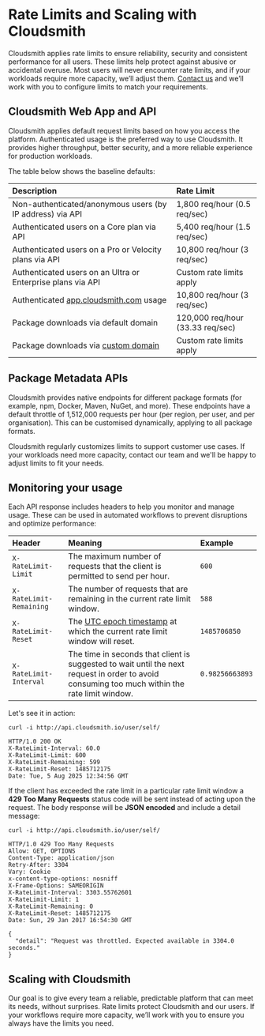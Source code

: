 
# Rate Limits and Scaling with Cloudsmith

Cloudsmith applies rate limits to ensure reliability, security and consistent performance for all users. These limits help protect against abusive or accidental overuse. Most users will never encounter rate limits, and if your workloads require more capacity, we’ll adjust them. [Contact us](https://cloudsmith.com/company/contact-us) and we’ll work with you to configure limits to match your requirements.

## Cloudsmith Web App and API

Cloudsmith applies default request limits based on how you access the platform. Authenticated usage is the preferred way to use Cloudsmith. It provides higher throughput, better security, and a more reliable experience for production workloads. 

The table below shows the baseline defaults:

| Description | Rate Limit |
| :---- | :---- |
| Non-authenticated/anonymous users (by IP address) via API | 1,800 req/hour (0.5 req/sec) |
| Authenticated users on a Core plan via API | 5,400 req/hour (1.5 req/sec) |
| Authenticated users on a Pro or Velocity plans via API | 10,800 req/hour (3 req/sec) |
| Authenticated users on an Ultra or Enterprise plans via API | Custom rate limits apply |
| Authenticated [app.cloudsmith.com](http://app.cloudsmith.com) usage | 10,800 req/hour (3 req/sec) |
| Package downloads via default domain  | 120,000 req/hour (33.33 req/sec) |
| Package downloads via [custom domain](https://help.cloudsmith.io/docs/custom-domains)  | Custom rate limits apply |

## Package Metadata APIs

Cloudsmith provides native endpoints for different package formats (for example, npm, Docker, Maven, NuGet, and more). These endpoints have a default throttle of 1,512,000 requests per hour (per region, per user, and per organisation). This can be customised dynamically, applying to all package formats.

<Note variant="note" headline="Need higher limits?">
Cloudsmith regularly customizes limits to support customer use cases. If your workloads need more capacity, contact our team and we'll be happy to adjust limits to fit your needs.
</Note>

## Monitoring your usage

Each API response includes headers to help you monitor and manage usage. These can be used in automated workflows to prevent disruptions and optimize performance:

| Header | Meaning | Example |
| :---- | :---- | :---- |
| `X-RateLimit-Limit` | The maximum number of requests that the client is permitted to send per hour. | `600` |
| `X-RateLimit-Remaining` | The number of requests that are remaining in the current rate limit window. | `588` |
| `X-RateLimit-Reset` | The [UTC epoch timestamp](https://www.epochconverter.com/) at which the current rate limit window will reset. | `1485706850` |
| `X-RateLimit-Interval` | The time in seconds that client is suggested to wait until the next request in order to avoid consuming too much within the rate limit window. | `0.98256663893` |

Let's see it in action:

```shell
curl -i http://api.cloudsmith.io/user/self/

HTTP/1.0 200 OK
X-RateLimit-Interval: 60.0
X-RateLimit-Limit: 600
X-RateLimit-Remaining: 599
X-RateLimit-Reset: 1485712175
Date: Tue, 5 Aug 2025 12:34:56 GMT
```

If the client has exceeded the rate limit in a particular rate limit window a **429 Too Many Requests** status code will be sent instead of acting upon the request. The body response will be **JSON encoded** and include a detail message:

```shell
curl -i http://api.cloudsmith.io/user/self/

HTTP/1.0 429 Too Many Requests
Allow: GET, OPTIONS
Content-Type: application/json
Retry-After: 3304
Vary: Cookie
x-content-type-options: nosniff
X-Frame-Options: SAMEORIGIN
X-RateLimit-Interval: 3303.55762601
X-RateLimit-Limit: 1
X-RateLimit-Remaining: 0
X-RateLimit-Reset: 1485712175
Date: Sun, 29 Jan 2017 16:54:30 GMT

{
  "detail": "Request was throttled. Expected available in 3304.0 seconds."
}
```

## Scaling with Cloudsmith

Our goal is to give every team a reliable, predictable platform that can meet its needs, without surprises. Rate limits protect Cloudsmith and our users. If your workflows require more capacity, we’ll work with you to ensure you always have the limits you need. 